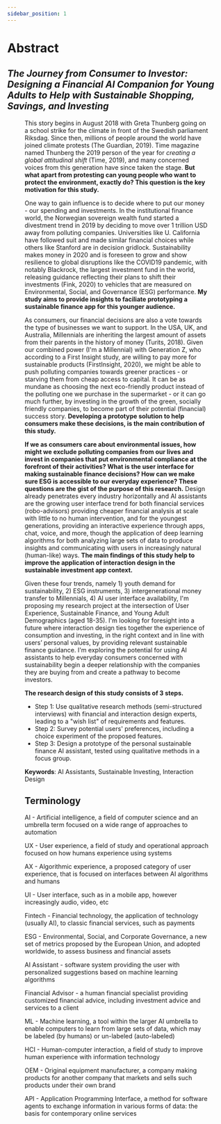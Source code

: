 ```yaml
---
sidebar_position: 1
---
```



# Abstract

## *The Journey from Consumer to Investor: Designing a Financial AI Companion for Young Adults to Help with Sustainable Shopping, Savings, and Investing*


<Figure caption="Climate protest in Geneva on 27th September, 2019" src={Geneve} refURL="https://commons.wikimedia.org/wiki/File:Gr%C3%A8veClimatGen%C3%A8ve-27sept2019-041-RuesBasses.jpg" refTitle="Wikimedia Commons" />

This story begins in August 2018 with Greta Thunberg going on a school strike for the climate in front of the Swedish parliament Riksdag. Since then, millions of people around the world have joined climate protests (The Guardian, 2019). Time magazine named Thunberg the 2019 person of the year for *creating a global attitudinal shift* (Time, 2019), and many concerned voices from this generation have since taken the stage. **But what apart from protesting can young people who want to protect the environment, exactly do? This question is the key motivation for this study.**

One way to gain influence is to decide where to put our money - our spending and investments. In the institutional finance world, the Norwegian sovereign wealth fund started a divestment trend in 2019 by deciding to move over 1 trillion USD away from polluting companies. Universities like U. California have followed suit and made similar financial choices while others like Stanford are in decision gridlock. Sustainability makes money in 2020 and is foreseen to grow and show resilience to global disruptions like the COVID19 pandemic, with notably Blackrock, the largest investment fund in the world, releasing guidance reflecting their plans to shift their investments (Fink, 2020) to vehicles that are measured on Environmental, Social, and Governance (ESG) performance. **My study aims to provide insights to faciliate prototyping a sustainable finance app for this younger audience.**

As consumers, our financial decisions are also a vote towards the type of businesses we want to support. In the USA, UK, and Australia, Millennials are inheriting the largest amount of assets from their parents in the history of money (Turits, 2018). Given our combined power (I'm a Millennial) with Generation Z, who according to a First Insight study, are willing to pay more for sustainable products (FirstInsight, 2020), we might be able to push polluting companies towards greener practices - or starving them from cheap access to capital. It can be as mundane as choosing the next eco-friendly product instead of the polluting one we purchase in the supermarket - or it can go much further, by investing in the growth of the green, socially friendly companies, to become part of their potential (financial) success story. **Developing a prototype solution to help consumers make these decisions, is the main contribution of this study.**

**If we as consumers care about environmental issues, how might we exclude polluting companies from our lives and invest in companies that put environmental compliance at the forefront of their activities? What is the user interface for making sustainable finance decisions? How can we make sure ESG is accessible to our everyday experience? These questions are the gist of the purpose of this research.** Design already penetrates every industry horizontally and AI assistants are the growing user interface trend for both financial services (robo-advisors) providing cheaper financial analysis at scale with little to no human intervention, and for the youngest generations, providing an interactive experience through apps, chat, voice, and more, though the application of deep learning algorithms for both analyzing large sets of data to produce insights and communicating with users in increasingly natural (human-like) ways. **The main findings of this study help to improve the application of interaction design in the sustainable investment app context.**

Given these four trends, namely 1) youth demand for sustainability, 2) ESG instruments, 3) intergenerational money transfer to Millennials, 4) AI user interface availability, I'm proposing my research project at the intersection of User Experience, Sustainable Finance, and Young Adult Demographics (aged 18-35). I'm looking for foresight into a future where interaction design ties together the experience of consumption and investing, in the right context and in line with users’ personal values, by providing relevant sustainable finance guidance. I'm exploring the potential for using AI assistants to help everyday consumers concerned with sustainability begin a deeper relationship with the companies they are buying from and create a pathway to become investors. 

**The research design of this study consists of 3 steps.**  

- Step 1: Use qualitative research methods (semi-structured interviews) with financial and interaction design experts, leading to a "wish list" of requirements and features.
- Step 2: Survey potential users' preferences, including a choice experiment of the proposed features. 
- Step 3: Design a prototype of the personal sustainable finance AI assistant, tested using qualitative methods in a focus group.

**Keywords**: 
AI Assistants, Sustainable Investing, Interaction Design


## Terminology

AI - Artificial intelligence, a field of computer science and an umbrella term focused on a wide range of approaches to automation

UX - User experience, a field of study and operational approach focused on how humans experience using systems

AX - Algorithmic experience, a proposed category of user experience, that is focused on interfaces between AI algorithms and humans

UI - User interface, such as in a mobile app, however increasingly audio, video, etc

Fintech - Financial technology, the application of technology (usually AI), to classic financial services, such as payments

ESG - Environmental, Social, and Corporate Governance, a new set of metrics proposed by the European Union, and adopted worldwide, to assess business and financial assets

AI Assistant - software system providing the user with personalized suggestions based on machine learning algorithms

Financial Advisor - a human financial specialist providing customized financial advice, including investment advice and services to a client

ML - Machine learning, a tool within the larger AI umbrella to enable computers to learn from large sets of data, which may be labeled (by humans) or un-labeled (auto-labeled)

HCI - Human-computer interaction, a field of study to improve human experience with information technology

OEM - Original equipment manufacturer, a company making products for another company that markets and sells such products under their own brand

API - Application Programming Interface, a method for software agents to exchange information in various forms of data: the basis for contemporary online services


